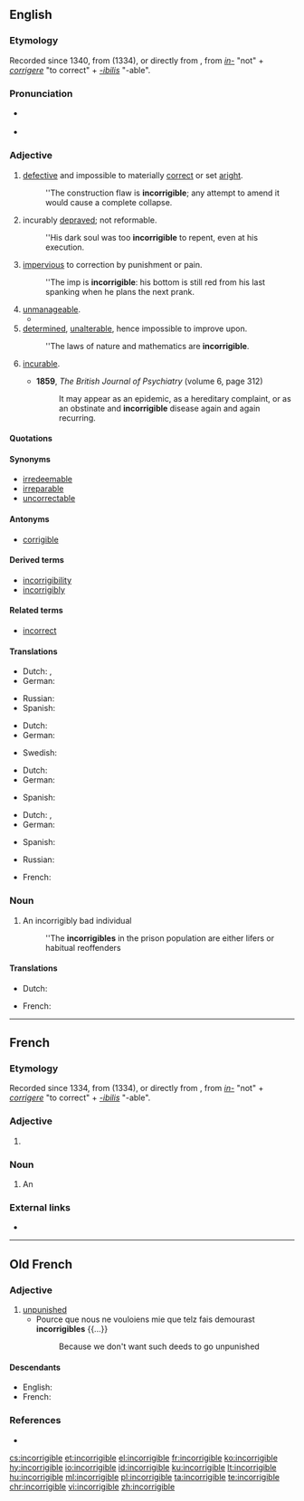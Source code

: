 ==English==

===Etymology===
Recorded since 1340, from {{etyl|fro|en}} {{m|fro|incorrigible}} (1334), or directly from {{etyl|la|en}} {{m|la|incorrigibilis||not to be corrected}}, from ''[[in-]]'' "not" + ''[[corrigere]]'' "to correct" + ''[[-ibilis]]'' "-able".

===Pronunciation===
* {{a|UK}} {{IPA|/ɪnˈkɒrɨdʒɨb(ə)l/|lang=en}}
* {{a|US}} {{IPA|/ɪnˈkɔɹɨdʒɨb(ə)l/|lang=en}}

===Adjective===
{{en-adj|-}}

# [[defective]] and impossible to materially [[correct]] or set [[aright]].
#: ''The construction flaw is '''incorrigible'''; any attempt to amend it would cause a complete collapse.
# incurably [[depraved]]; not reformable.
#: ''His dark soul was too '''incorrigible''' to repent, even at his execution.
# [[impervious]] to correction by punishment or pain.
#: ''The imp is '''incorrigible''': his bottom is still red from his last spanking when he plans the next prank.
# [[unmanageable]].
#* {{quote-news
|year=2006
|date=December 7
|author=Michael White
|title=Breaking up is hard to do, even at the Treasury
|work=the Guardian
|url=http://www.guardian.co.uk/commentisfree/2006/dec/07/politics.economy?INTCMP=SRCH
|page=
|passage=Gordon Brown may have his grumpy, Granita moments, but as a strategist he is an '''incorrigible''' optimist.}}
# [[determined]], [[unalterable]], hence impossible to improve upon.
#: ''The laws of nature and mathematics are '''incorrigible'''.
# {{label|en|archaic}} [[incurable]].
#* '''1859''', ''The British Journal of Psychiatry'' (volume 6, page 312)
#*: It may appear as an epidemic, as a hereditary complaint, or as an obstinate and '''incorrigible''' disease again and again recurring.

====Quotations====
{{rfquote|lang=en}}

====Synonyms====
{{checksyns}}
* [[irredeemable]]
* [[irreparable]]
* [[uncorrectable]]

====Antonyms====
* [[corrigible]]

====Derived terms====
* [[incorrigibility]]
* [[incorrigibly]]

====Related terms====
* [[incorrect]]

====Translations====
{{trans-top|defective and materially impossible to correct or set aright}}
* Dutch: {{t|nl|onverbeterbaar}}, {{t|nl|onherstelbaar}}
* German: {{t|de|unverbesserbar}}
{{trans-mid}}
* Russian: {{t+|ru|неисправи́мый}}
* Spanish: {{t|es|incorregible}}
{{trans-bottom}}

{{trans-top|incurably depraved}}
* Dutch: {{t|nl|onverbeterlijk}}
* German: {{t+|de|unverbesserlich}}
{{trans-mid}}
* Swedish: {{t|sv|oförbätterlig}}
{{trans-bottom}}

{{trans-top|impervious to correction by punishment or pain}}
* Dutch: {{t|nl|onverbeterlijk}}
* German: {{t+|de|unverbesserlich}}
{{trans-mid}}
* Spanish: {{t|es|incorregible}}
{{trans-bottom}}

{{trans-see|unmanageable}}

{{trans-top|determined, unalterable}}
* Dutch: {{t|nl|onverbeterbaar}}, {{t|nl|onveranderlijk}}
* German: {{t+|de|unverbesserlich}}
{{trans-mid}}
* Spanish: {{t|es|incorregible}}
{{trans-bottom}}

{{trans-top|incurable}}
* Russian: {{t+|ru|неизлечи́мый}}
{{trans-mid}}
{{trans-bottom}}

{{checktrans-top}}
* French: {{t+check|fr|incorrigible}}
{{trans-bottom}}

===Noun===
{{en-noun}}

# An incorrigibly bad individual
#: ''The '''incorrigibles''' in the prison population are either lifers or habitual reoffenders

====Translations====
{{trans-top|an incorrigibly bad individual}}
* Dutch: {{t|nl|onverbeterlijke|m}}
{{trans-mid}}
* French: {{t+|fr|incorrigible|m|f}}
{{trans-bottom}}

----

==French==

===Etymology===
Recorded since 1334, from {{etyl|fro|fr}} {{m|fro|incorrigible}} (1334), or directly from {{etyl|la|fr}} {{m|la|incorrigibilis||not to be corrected}}, from ''[[in-]]'' "not" + ''[[corrigere]]'' "to correct" + ''[[-ibilis]]'' "-able".

===Adjective===
{{fr-adj|mf}}

# {{l|en|incorrigible}}

===Noun===
{{fr-noun|m}}

# An {{l|en|incorrigible}}

===External links===
* {{R:TLFi}}

----

==Old French==

===Adjective===
{{head|fro|adjective|g=m|g2=f}}

# [[unpunished]]
#* Pource que nous ne vouloiens mie que telz fais demourast '''incorrigibles''' {{...}}
#*: Because we don't want such deeds to go unpunished

====Descendants====
* English: {{l|en|incorrigible}} {{qualifier|borrowed}}
* French: {{l|fr|incorrigible}}

===References===
* {{R:Godefroy}}

[[cs:incorrigible]]
[[et:incorrigible]]
[[el:incorrigible]]
[[fr:incorrigible]]
[[ko:incorrigible]]
[[hy:incorrigible]]
[[io:incorrigible]]
[[id:incorrigible]]
[[ku:incorrigible]]
[[lt:incorrigible]]
[[hu:incorrigible]]
[[ml:incorrigible]]
[[pl:incorrigible]]
[[ta:incorrigible]]
[[te:incorrigible]]
[[chr:incorrigible]]
[[vi:incorrigible]]
[[zh:incorrigible]]